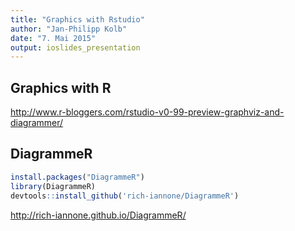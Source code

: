 ```yaml
---
title: "Graphics with Rstudio"
author: "Jan-Philipp Kolb"
date: "7. Mai 2015"
output: ioslides_presentation
---
```


## Graphics with R

<http://www.r-bloggers.com/rstudio-v0-99-preview-graphviz-and-diagrammer/>

## DiagrammeR

```r
install.packages("DiagrammeR")
library(DiagrammeR)
devtools::install_github('rich-iannone/DiagrammeR')
```



<http://rich-iannone.github.io/DiagrammeR/>
